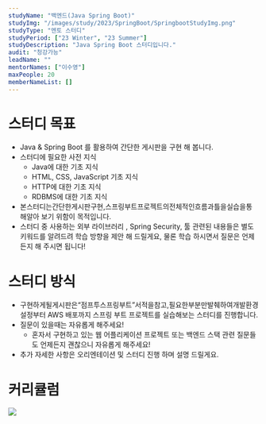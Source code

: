 ```yaml
---
studyName: "백엔드(Java Spring Boot)"
studyImg: "/images/study/2023/SpringBoot/SpringbootStudyImg.png"
studyType: "멘토 스터디"
studyPeriod: ["23 Winter", "23 Summer"]
studyDescription: "Java Spring Boot 스터디입니다."
audit: "청강가능"
leadName: ""
mentorNames: ["이수영"]
maxPeople: 20
memberNameList: []
---
```


# 스터디 목표
- Java & Spring Boot 를 활용하여 간단한 게시판을 구현 해 봅니다.
- 스터디에 필요한 사전 지식
	- Java에 대한 기초 지식
	- HTML, CSS, JavaScript 기초 지식
	- HTTP에 대한 기초 지식
	- RDBMS에 대한 기초 지식
- 본스터디는간단한게시판구현,스프링부트프로젝트의전체적인흐름과틀을실습을통해알아 보기 위함이 목적입니다.
- 스터디 중 사용하는 외부 라이브러리 , Spring Security, 툴 관련된 내용들은 별도 키워드를 알려드려 학습 방향을 제안 해 드릴게요, 물론 학습 하시면서 질문은 언제든지 해 주시면 됩니다!


# 스터디 방식

- 구현하게될게시판은“점프투스프링부트”서적을참고,필요한부분만발췌하여개발환경설정부터 AWS 배포까지 스프링 부트 프로젝트를 실습해보는 스터디를 진행합니다.
- 질문이 있을때는 자유롭게 해주세요!
	- 혼자서 구현하고 있는 웹 어플리케이션 프로젝트 또는 백엔드 스택 관련 질문들도 언제든지 괜찮으니 자유롭게 해주세요!
- 추가 자세한 사항은 오리엔테이션 및 스터디 진행 하며 설명 드릴게요.

# 커리큘럼

![](/images/study/2023/SpringBoot/springboot.png)